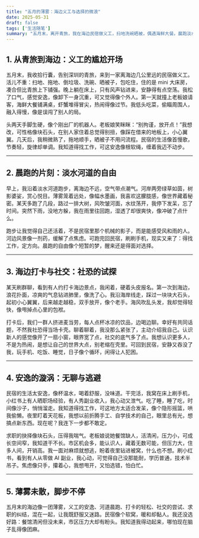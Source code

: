 ```yaml
---
title: "五月的薄雾：海边义工与选择的微浪"
date: 2025-05-31
draft: false
tags: ['生活随笔']
summary: "五月末，离开青旅，我在海边民宿做义工，扫地洗碗晒被，偶遇海鲜大餐。晨跑淡水河边看雾景，打卡海边景点，与人喝冰饮聊，试着破社恐。民宿安逸却无聊，求职抉择让我逃避：餐馆清闲无成长，市区压力大有机会。我还在犹豫，只想跑步不想睡，薄雾未散，总得迈一步。"
---
```


## 1. 从青旅到海边：义工的尴尬开场

五月末，我收拾行囊，告别深圳的青旅，来到一家离海边几公里远的民宿做义工。活儿不重：扫地、拖地、倒垃圾、洗碗、晒被子，包吃住，住的是 mini 大床房，凑合但比青旅上下铺强。晚上躺在床上，只有风声钻进来，安静得有点空荡。我松了口气，感觉安逸，像卸下一身沉重，可又觉得像个外人。第一天就撞上老板娘请客，海鲜大餐铺满桌，虾蟹堆得冒尖，热闹得像过节。我低头吃菜，偷瞄周围人，融入得慢，像是误闯了别人的局。

头两天手脚生硬，像个刚出厂的机器人。老板娘笑眯眯：“别拘谨，放开点！”我想改，可性格像块石头，在别人家住着总觉得别扭，像踩在借来的地板上，小心翼翼。几天后，我稍微熟了，拖地顺手，晒被子不用问流程。民宿的生活像首慢歌，节奏轻，旋律却单调。我知道得找工作，可这安逸像根软绳，缠着我迈不动步。

---

## 2. 晨跑的片刻：淡水河道的自由

早上，我沿着淡水河道跑步，离海边不远，空气带点潮气。河岸两旁绿草如茵，树影婆娑，赏心悦目。薄雾笼着远处，像幅水墨画，我喜欢这朦胧感，像世界藏着秘密。某天多跑了几段，路过一排大树，风吹皱河面，水纹荡开，我停下发呆，忘了时间。突然下雨，没地方躲，我在雨里往回跑，湿透了却很爽快，像冲破了点什么。

跑步让我觉得自己还活着，不是民宿里那个机械的影子，而是能感受风和雨的人。河边风景像一剂药，缓解了点焦虑。可跑完回民宿，刷刷手机，现实又来了：得找工作，定方向。晨跑的自由像个短暂的梦，醒来还是得面对选择。

---

## 3. 海边打卡与社交：社恐的试探

某天刷群聊，看到有人约打卡海边景点，我闲着，硬着头皮报名。第一次到海边，浪花扑面，凉爽的气息钻进肺里，像洗了心。我沿海岸线走，踩过一块块大石头，起初小心翼翼，后来越走越稳，双手放开，像个老手。海风吹乱头发，我却觉得轻快，像甩掉点心里的包袱。

打卡后，我们一群人挤进麦当劳，每人点杯冰凉的饮品，边喝边聊。幸好有共同话题，不然我社恐得当场卡壳。聊着聊着，我没那么紧张了，主动介绍我自己。认识新人的感觉像开了一扇小窗，眼界宽了点，社交的底气多了点。我想认识更多人，不是为热闹，是想让自己的世界大点，别老缩在壳里。可回到民宿，安静又吞没了我，玩手机、吃饭、睡觉，日子像个循环，闲得让人犯困。

---

## 4. 安逸的漩涡：无聊与逃避

民宿的生活太安逸，像杯温水，喝着舒服，没味道。干完活，我窝在床上刷手机，小红书上有人晒职场经验，有人秀副业收入，我心动又泄气。吃了睡，睡了吃，时间像沙子，悄悄溜走。我知道得找工作，可这地方太适合发呆，像个隐形摇篮，哄我偷懒。夜里盯着天花板，我想以前折腾手工、自学技术的自己，眼里总有光，想搞点新东西。现在呢？我连下一步都不敢定。

求职的抉择像块石头，压得我喘气。老板娘说她餐馆缺人，活清闲，压力小，可成长空间窄，我知道干不长。市区机会多，能认识人，藏着无数可能，但压力大，住多人间，开销高。我一面对麻烦就想逃，盼着夜里钻进被窝，什么也不想。刷小红书，看到有人从零做 AI 副业，我心动，可觉得自己没那能耐，学历普通，技术半吊子。焦虑像只手，攥着心，我想甩开，又怕选错，怕白忙。

---

## 5. 薄雾未散，脚步不停

五月末的海边像一团薄雾，义工的安逸、河道晨跑、打卡的轻松、社交的尝试、求职的纠结，混在一起，让我既舒服又迷路。民宿像个软窝，暖和却黏人。我还没选好路：餐馆清闲但没未来，市区压力大却有盼头。我知道我得动起来，哪怕现在脑子乱得像团麻。
